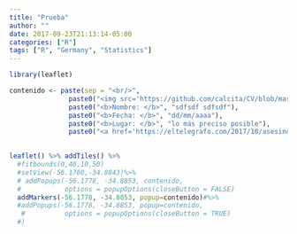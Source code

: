 ```yaml
---
title: "Prueba"
author: ""
date: 2017-09-23T21:13:14-05:00
categories: ["R"]
tags: ["R", "Germany", "Statistics"]
---
```



```r
library(leaflet)

contenido <- paste(sep = "<br/>",
               paste0("<img src='https://github.com/calcita/CV/blob/master/static/post/2015-07-23-r-rmarkdown_files/figure-html/sin_nombre.png?raw=true", "' />"),
               paste0("<b>Nombre: </b>", "sdfsdf sdfsdf"),
               paste0("<b>Fecha: </b>", "dd/mm/aaaa"),
               paste0("<b>Lugar: </b>", "lo más preciso posible"),
               paste0("<a href='https://eltelegrafo.com/2017/10/asesino-de-dos-balazos-a-su-expareja-tras-violar-prohibicion-de-acercamiento/", "'>Enlace prensa</a>"))

 
leaflet() %>% addTiles() %>%
  #fitbounds(0,40,10,50)
  #setView(-56.1760,-34.8843)%>%
  # addPopups(-56.1778, -34.8853, contenido,
  #           options = popupOptions(closeButton = FALSE)
  addMarkers(-56.1778, -34.8853, popup=contenido)#%>%
  #addPopups(-56.1778, -34.8853, popup=contenido,
   #          options = popupOptions(closeButton = TRUE)
  #)
 
```